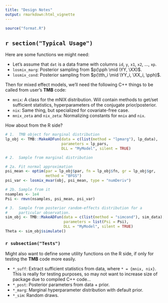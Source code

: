 ```yaml
---
title: "Design Notes"
output: rmarkdown:html_vignette
---
```


```r
source("format.R")
```

## `r section("Typical Usage")`

Here are some functions we might need:

- Let's assume that `dat` is a data frame with columns `id`, `y`, `x1`, `x2`, ..., `xp`.
- `losmix_marg`: Posterior sampling from $p(\pph \mid \YY, \XX)$.
- `losmix_cond`: Posterior sampling from $p(\tth_i \mid \YY_i, \XX_i, \pph)$.

Then for mixed effect models, we'll need the following C++ things to be called from user's **TMB** code:

- `mnix`: A class for the mNIX distribution.  Will contain methods to get/set sufficient statistics, hyperparameters of the conjugate prior/posterior.
- `nix`: Same thing, but specialized for covariate-free case.
- `mnix_zeta` and `nix_zeta`: Normalizing constants for `mnix` and `nix`.  

How about from the R side?

```r
# 1.  TMB object for marginal distribution
lp_obj <- TMB::MakeADFun(data = c(list(method = "lpmarg"), lp_data),
                         parameters = lp_pars,
                         DLL = "MyModel", silent = TRUE)

# 2.  Sample from marginal distribution

# 2a. Fit normal approximation
psi_mean <- optim(par = lp_obj$par, fn = lp_obj$fn, gr = lp_obj$gr,
                  method = "BFGS")
psi_var <- losmix_mvar(obj, psi_mean, type = "numDeriv")

# 2b. Sample from it
nsamples <- 1e4
Psi <- rmvn(nsamples, psi_mean, psi_var)

# 3.  Sample from posterior random-effects distribution for a
#     particular observation.
sim_obj <- TMB::MakeADFun(data = c(list(method = "simcond"), sim_data),
                          parameters = list(Psi = Psi),
                          DLL = "MyModel", silent = TRUE)
Theta <- sim_obj$simulate()
```

### `r subsection("Tests")`

Might also want to define some utility functions on the R side, if only for testing the **TMB** code more easily.  

- `*_suff`: Extract sufficient statistics from data, where `* = {mnix, nix}`.  This is really for testing purposes, so may not want to increase size of package due to compiled C++ code...
- `*_post`: Posterior parameters from data + prior.
- `*_marg`: Marginal hyperparameter distribution with default prior.
- `*_sim`: Random draws.
